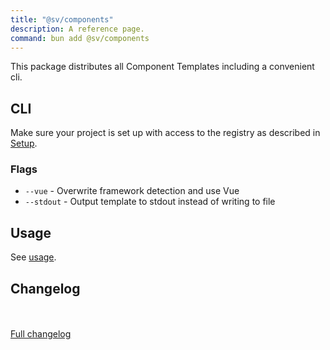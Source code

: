 ```yaml
---
title: "@sv/components"
description: A reference page.
command: bun add @sv/components
---
```



This package distributes all Component Templates including a convenient cli.

## CLI

Make sure your project is set up with access to the registry as described in [Setup](/atrium/setup).

<Command
  pnpm="pnpm exec @sv/components"
  npm="npx @sv/components"
  bun="bun x @sv/components"
/>

### Flags

- `--vue` - Overwrite framework detection and use Vue
- `--stdout` - Output template to stdout instead of writing to file

## Usage

See [usage](../../usage).

## Changelog

<br/>
<Changelog />
<br/>
<a target="_blank" href={`https://gitlab.s-v.de/svp/atrium/-/blob/main/packages/components/CHANGELOG.md`}>Full changelog</a>
